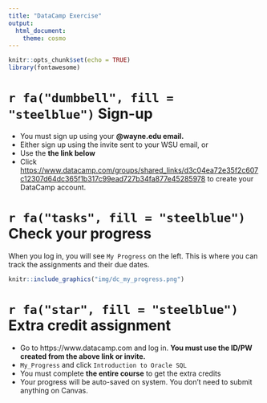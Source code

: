 ```yaml
---
title: "DataCamp Exercise"
output: 
  html_document: 
    theme: cosmo
---
```


```r
knitr::opts_chunk$set(echo = TRUE)
library(fontawesome)
```

# `r fa("dumbbell", fill = "steelblue")` Sign-up

- You must sign up using your **@wayne.edu email.**  
- Either sign up using the invite sent to your WSU email, or
- Use the **the link below**
- Click [https://www.datacamp.com/groups/shared_links/d3c04ea72e35f2c607c12307d64dc365f1b317c99ead727b34fa877e45285978](https://www.datacamp.com/groups/shared_links/d3c04ea72e35f2c607c12307d64dc365f1b317c99ead727b34fa877e45285978){target="_blank"} to create your DataCamp account.

# `r fa("tasks", fill = "steelblue")` Check your progress
When you log in, you will see `My Progress` on the left. This is where you can track the assignments and their due dates.  

```r
knitr::include_graphics("img/dc_my_progress.png")
```

# `r fa("star", fill = "steelblue")` Extra credit assignment

- Go to https://www.datacamp.com and log in. **You must use the ID/PW created from the above link or invite.**
- `My_Progress` and click `Introduction to Oracle SQL`
- You must complete **the entire course** to get the extra credits
- Your progress will be auto-saved on system. You don't need to submit anything on Canvas.